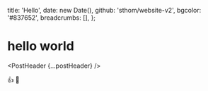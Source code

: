 

  title: 'Hello',
  date: new Date(),
  github: 'sthom/website-v2',
  bgcolor: '#837652',
  breadcrumbs: [],
};

# hello world

<PostHeader {...postHeader} />

:+1: :tada:
